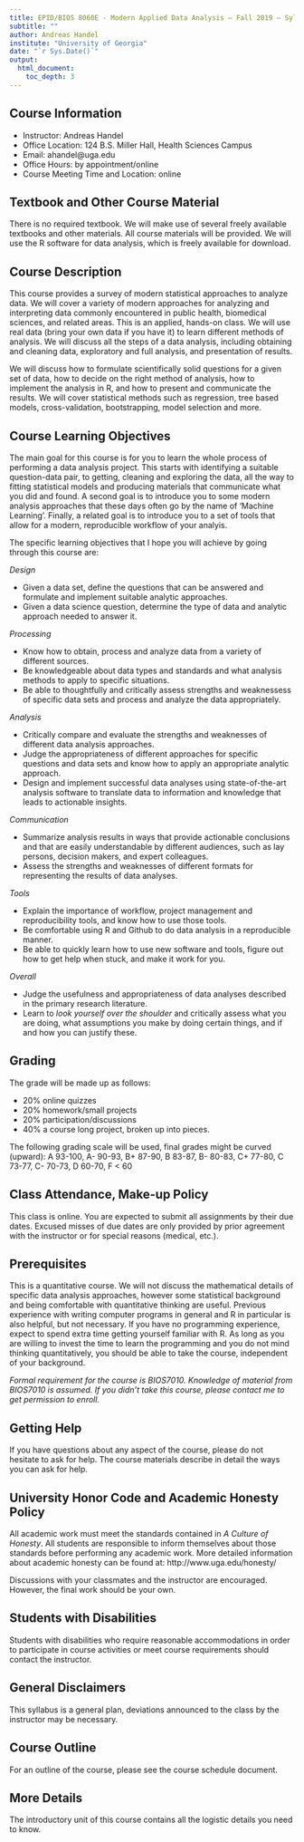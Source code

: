 ---
title: EPID/BIOS 8060E - Modern Applied Data Analysis – Fall 2019 – Syllabus
subtitle: ""
author: Andreas Handel
institute: "University of Georgia"
date: "`r Sys.Date()`"
output: 
  html_document:
    toc_depth: 3
---


## Course Information

* Instructor: Andreas Handel
* Office Location: 124 B.S. Miller Hall, Health Sciences Campus
* Email: ahandel@uga.edu
* Office Hours:  by appointment/online
* Course Meeting Time and Location: online

## Textbook and Other Course Material

There is no required textbook. We will make use of several freely available textbooks and other materials. All course materials will be provided. We will use the R software for data analysis, which is freely available for download. 

## Course Description

This course provides a survey of modern statistical approaches to analyze data. We will cover a variety of modern approaches for analyzing and interpreting data commonly encountered in public health, biomedical sciences, and related areas. This is an applied, hands-on class. We will use real data (bring your own data if you have it) to learn different methods of analysis. We will discuss all the steps of a data analysis, including obtaining and cleaning data, exploratory and full analysis, and presentation of results.

We will discuss how to formulate scientifically solid questions for a given set of data, how to decide on the right method of analysis, how to implement the analysis in R, and how to present and communicate the results. We will cover statistical methods such as regression, tree based models, cross-validation, bootstrapping, model selection and more. 

## Course Learning Objectives

The main goal for this course is for you to learn the whole process of performing a data analysis project. This starts with identifying a suitable question-data pair, to getting, cleaning and exploring the data, all the way to fitting statistical models and producing materials that communicate what you did and found. A second goal is to introduce you to some modern analysis approaches that these days often go by the name of 'Machine Learning'. Finally, a related goal is to introduce you to a set of tools that allow for a modern, reproducible workflow of your analyis.

The specific learning objectives that I hope you will achieve by going through this course are:

_Design_

* Given a data set, define the questions that can be answered and formulate and implement suitable analytic approaches.
* Given a data science question, determine the type of data and analytic approach needed to answer it.

_Processing_

* Know how to obtain, process and analyze data from a variety of different sources.
* Be knowledgeable about data types and standards and what analysis methods to apply to specific situations.
* Be able to thoughtfully and critically assess strengths and weaknessess of specific data sets and process and analyze the data appropriately.

_Analysis_

* Critically compare and evaluate the strengths and weaknesses of different data analysis approaches. 
* Judge the appropriateness of different approaches for specific questions and data sets and know how to apply an appropriate analytic approach.
* Design and implement successful data analyses using state-of-the-art analysis software to translate data to information and knowledge that leads to actionable insights.

_Communication_

* Summarize analysis results in ways that provide actionable conclusions and that are easily understandable by different audiences, such as lay persons, decision makers, and expert colleagues.
* Assess the strengths and weaknesses of different formats for representing the results of data analyses.

_Tools_

* Explain the importance of workflow, project management and reproducibility tools, and know how to use those tools.
* Be comfortable using R and Github to do data analysis in a reproducible manner.
* Be able to quickly learn how to use new software and tools, figure out how to get help when stuck, and make it work for you.

_Overall_

* Judge the usefulness and appropriateness of data analyses described in the primary research literature.
* Learn to _look yourself over the shoulder_ and critically assess what you are doing, what assumptions you make by doing certain things, and if and how you can justify these.


## Grading

The grade will be made up as follows:

* 20% online quizzes
* 20% homework/small projects
* 20% participation/discussions
* 40% a course long project, broken up into pieces. 

The following grading scale will be used, final grades might be curved (upward): A 93-100, A- 90-93, B+ 87-90, B 83-87, B- 80-83, C+ 77-80, C 73-77, C- 70-73, D 60-70, F < 60


## Class Attendance, Make-up Policy

This class is online. You are expected to submit all assignments by their due dates. Excused misses of due dates are only provided by prior agreement with the instructor or for special reasons (medical, etc.).


## Prerequisites

This is a quantitative course. We will not discuss the mathematical details of specific data analysis approaches, however some statistical background and being comfortable with quantitative thinking are useful. Previous experience with writing computer programs in general and R in particular is also helpful, but not necessary. If you have no programming experience, expect to spend extra time getting yourself familiar with R. As long as you are willing to invest the time to learn the programming and you do not mind thinking quantitatively, you should be able to take the course, independent of your background.

_Formal requirement for the course is BIOS7010. Knowledge of material from BIOS7010 is assumed. If you didn't take this course, please contact me to get permission to enroll._

## Getting Help

If you have questions about any aspect of the course, please do not hesitate to ask for help. The course materials describe in detail the ways you can ask for help.


## University Honor Code and Academic Honesty Policy

All academic work must meet the standards contained in _A Culture of Honesty_. All students are responsible to inform themselves about those standards before performing any academic work. More detailed information about academic honesty can be found at: http://www.uga.edu/honesty/

Discussions with your classmates and the instructor are encouraged. However, the final work should be your own.


## Students with Disabilities

Students with disabilities who require reasonable accommodations in order to participate in course activities or meet course requirements should contact the instructor.

## General Disclaimers

This syllabus is a general plan, deviations announced to the class by the instructor may be necessary.

## Course Outline

For an outline of the course, please see the course schedule document. 

## More Details

The introductory unit of this course contains all the logistic details you need to know.